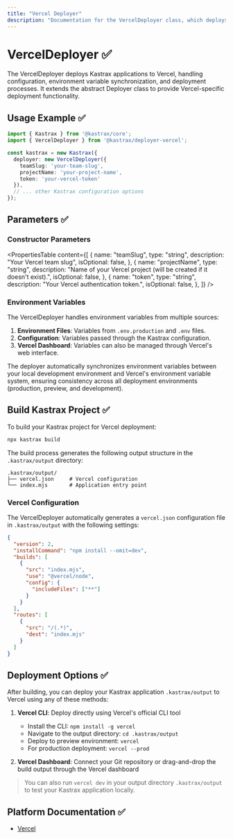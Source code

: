 ```yaml
---
title: "Vercel Deployer"
description: "Documentation for the VercelDeployer class, which deploys Kastrax applications to Vercel."
---
```


# VercelDeployer ✅

The VercelDeployer deploys Kastrax applications to Vercel, handling configuration, environment variable synchronization, and deployment processes. It extends the abstract Deployer class to provide Vercel-specific deployment functionality.

## Usage Example ✅

```typescript
import { Kastrax } from '@kastrax/core';
import { VercelDeployer } from '@kastrax/deployer-vercel';

const kastrax = new Kastrax({
  deployer: new VercelDeployer({
    teamSlug: 'your-team-slug',
    projectName: 'your-project-name',
    token: 'your-vercel-token'
  }),
  // ... other Kastrax configuration options
});
```

## Parameters ✅

### Constructor Parameters

<PropertiesTable
  content={[
    {
      name: "teamSlug",
      type: "string",
      description: "Your Vercel team slug",
      isOptional: false,
    },
    {
      name: "projectName",
      type: "string",
      description: "Name of your Vercel project (will be created if it doesn't exist).",
      isOptional: false,
    },
    {
      name: "token",
      type: "string",
      description: "Your Vercel authentication token.",
      isOptional: false,
    },
  ]}
/>


### Environment Variables

The VercelDeployer handles environment variables from multiple sources:

1. **Environment Files**: Variables from `.env.production` and `.env` files.
2. **Configuration**: Variables passed through the Kastrax configuration.
3. **Vercel Dashboard**: Variables can also be managed through Vercel's web interface.

The deployer automatically synchronizes environment variables between your local development environment and Vercel's environment variable system, ensuring consistency across all deployment environments (production, preview, and development).

## Build Kastrax Project ✅

To build your Kastrax project for Vercel deployment:

```bash
npx kastrax build
```

The build process generates the following output structure in the `.kastrax/output` directory:

```
.kastrax/output/
├── vercel.json     # Vercel configuration
└── index.mjs       # Application entry point
```

### Vercel Configuration

The VercelDeployer automatically generates a `vercel.json` configuration file in `.kastrax/output` with the following settings:

```json
{
  "version": 2,
  "installCommand": "npm install --omit=dev",
  "builds": [
    {
      "src": "index.mjs",
      "use": "@vercel/node",
      "config": {
        "includeFiles": ["**"]
      }
    }
  ],
  "routes": [
    {
      "src": "/(.*)",
      "dest": "index.mjs"
    }
  ]
}
```

## Deployment Options ✅

After building, you can deploy your Kastrax application `.kastrax/output` to Vercel using any of these methods:

1. **Vercel CLI**: Deploy directly using Vercel's official CLI tool
   - Install the CLI: `npm install -g vercel`
   - Navigate to the output directory: `cd .kastrax/output`
   - Deploy to preview environment: `vercel`
   - For production deployment: `vercel --prod`

2. **Vercel Dashboard**: Connect your Git repository or drag-and-drop the build output through the Vercel dashboard

> You can also run `vercel dev` in your output directory `.kastrax/output` to test your Kastrax application locally.

## Platform Documentation ✅

- [Vercel](https://vercel.com/docs)